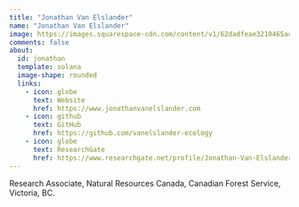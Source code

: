 ```yaml
---
title: "Jonathan Van Elslander"
name: "Jonathan Van Elslander"
image: https://images.squarespace-cdn.com/content/v1/62dadfeae3210465ac3dc05e/cad0707b-a55d-459b-a3fb-da745bdb5234/Haiely0178_8.jpeg?format=1000w
comments: false
about: 
  id: jonathan
  template: solana
  image-shape: rounded
  links: 
    - icon: globe
      text: Website
      href: https://www.jonathanvanelslander.com
    - icon: github
      text: GitHub
      href: https://github.com/vanelslander-ecology
    - icon: globe
      text: ResearchGate
      href: https://www.researchgate.net/profile/Jonathan-Van-Elslander
---
```

  
::: {#jonathan}
    
Research Associate, Natural Resources Canada, Canadian Forest Service, Victoria, BC.
    
:::
      
